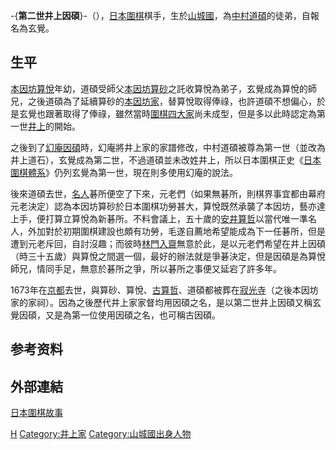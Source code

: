 {{unreferenced|time=2013-05-04T07:59:28+00:00}}
-{'''第二世井上因碩'''}-（{{bd|1605年||1673年|catIdx=H}}），[[日本|日本]][[圍棋|圍棋]]棋手，生於[[山城國|山城國]]，為[[中村道碩|中村道碩]]的徒弟，自報名為玄覺。
==生平==
[[第二世本因坊算悅|本因坊算悅]]年幼，道碩受師父[[第一世本因坊算砂|本因坊算砂]]之託收算悅為弟子，玄覺成為算悅的師兄，之後道碩為了延續算砂的[[本因坊家|本因坊家]]，替算悅取得俸祿，也許道碩不想偏心，於是玄覺也跟著取得了俸祿，雖然當時[[圍棋四大家|圍棋四大家]]尚未成型，但是多以此時認定為第一世[[井上家|井上]]的開始。

之後到了[[第十一世井上因碩|幻庵因碩]]時，幻庵將井上家的家譜修改，中村道碩被尊為第一世（並改為井上道石），玄覺成為第二世，不過道碩並未改姓井上，所以日本圍棋正史《[[日本圍棋體系|日本圍棋體系]]》仍列玄覺為第一世，現在則多使用幻庵的說法。

後來道碩去世，[[名人|名人]]碁所便空了下來，元老們（如果無碁所，則棋界事宜都由幕府元老決定）認為本因坊算砂於日本圍棋功勞甚大，算悅既然承襲了本因坊，藝亦達上手，便打算立算悅為新碁所。不料會議上，五十歲的[[第一世安井算哲|安井算哲]]以當代唯一準名人，外加對於初期圍棋建設也頗有功勞，毛遂自薦地希望能成為下一任碁所，但是遭到元老斥回，自討沒趣；而彼時[[第一世林門入齋|林門入齋]]無意於此，是以元老們希望在井上因碩（時三十五歲）與算悅之間選一個，最好的辦法就是爭碁決定，但是因碩是為算悅師兄，情同手足，無意於碁所之爭，所以碁所之事便又延宕了許多年。

1673年在[[京都|京都]]去世，與算砂、算悅、[[第一世安井算哲|古算哲]]、道碩都被葬在[[寂光寺|寂光寺]]（之後本因坊家的家祠）。因為之後歷代井上家家督均用因碩之名，是以第二世井上因碩又稱玄覺因碩，又是為第一位使用因碩之名，也可稱古因碩。
==参考资料==
{{reflist}}

== 外部連結 ==
[https://web.archive.org/web/20150418000611/http://www.flygo.net/history/jhistory/jhistory_index.html 日本圍棋故事]

{{井上家}}

[[Category:江戶時代圍棋棋手|H]]
[[Category:井上家|Category:井上家]]
[[Category:山城國出身人物|Category:山城國出身人物]]